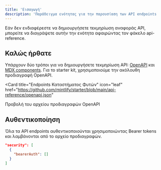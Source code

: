 ```yaml
---
title: 'Εισαγωγή'
description: 'Παράδειγμα ενότητας για την παρουσίαση των API endpoints'
---
```


<Note>
  Εάν δεν ενδιαφέρεστε να δημιουργήσετε τεκμηρίωση αναφοράς API, μπορείτε να διαγράψετε
  αυτήν την ενότητα αφαιρώντας τον φάκελο api-reference.
</Note>

## Καλώς ήρθατε

Υπάρχουν δύο τρόποι για να δημιουργήσετε τεκμηρίωση API: [OpenAPI](https://mintlify.com/docs/api-playground/openapi/setup) και [MDX components](https://mintlify.com/docs/api-playground/mdx/configuration). Για το starter kit, χρησιμοποιούμε την ακόλουθη προδιαγραφή OpenAPI.

<Card
  title="Endpoints Καταστήματος Φυτών"
  icon="leaf"
  href="https://github.com/mintlify/starter/blob/main/api-reference/openapi.json"
>
  Προβολή του αρχείου προδιαγραφών OpenAPI
</Card>

## Αυθεντικοποίηση

Όλα τα API endpoints αυθεντικοποιούνται χρησιμοποιώντας Bearer tokens και λαμβάνονται από το αρχείο προδιαγραφών.

```json
"security": [
  {
    "bearerAuth": []
  }
]
```